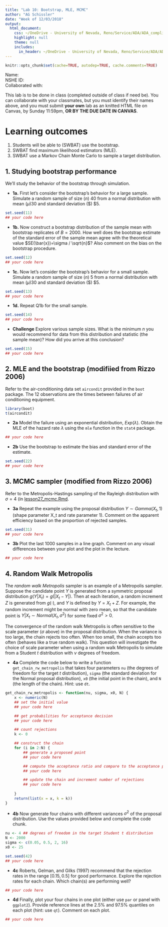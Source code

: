 ```yaml
---
title: "Lab 10: Bootstrap, MLE, MCMC"
author: "AG Schissler"
date: "Week of 12/03/2018"
output:
  html_document:
    css: ~/OneDrive - University of Nevada, Reno/Service/ADA/ADA_compliant_teaching_workflow/styles/base.css
    highlight: null
    theme: null
    includes:
      in_header: ~/OneDrive - University of Nevada, Reno/Service/ADA/ADA_compliant_teaching_workflow/styles/notebook.html
---
```


```r
knitr::opts_chunk$set(cache=TRUE, autodep=TRUE, cache.comments=TRUE)
```

Name:  
NSHE ID:  
Collaborated with:  

This lab is to be done in class (completed outside of class if need be). You can collaborate with your classmates, but you must identify their names above, and you must submit **your own** lab as an knitted HTML file on Canvas, by Sunday 11:59pm, **OR BY THE DUE DATE IN CANVAS**.

Learning outcomes
===

1) Students will be able to (SWBAT) use the bootstrap.
2) SWBAT find maximum likelihood estimators (MLE).
3) SWBAT use a Markov Chain Monte Carlo to sample a target distribution.

## 1. Studying bootstrap performance

We'll study the behavior of the bootstrap through simulation. 

- **1a.** First let's consider the bootstrap's behavior for a large sample. Simulate a random sample of size ($n$) 40 from a normal distribution with mean ($\mu$)30 and standard deviation ($\sigma) $5.

```r
set.seed(11)
## your code here

```

- **1b.** Now construct a bootstrap distribution of the sample mean with bootstrap replicates of $B=2000$. How well does the bootstrap estimate of the standard error of the sample mean agree with the theoretical value $SE(\bar{x})=\sigma / \sqrt{n}$? Also comment on the bias on the bootstrap procedure.

```r
set.seed(12)
## your code here

```

- **1c.** Now let's consider the bootstrap's behavior for a small sample. Simulate a random sample of size ($n$) 5 from a normal distribution with mean ($\mu$)30 and standard deviation ($\sigma) $5.

```r
set.seed(13)
## your code here

```

- **1d.** Repeat Q1b for the small sample.

```r
set.seed(14)
## your code here

```

- **Challenge** Explore various sample sizes. What is the minimum $n$ you would recommend for data from this distribution and statistic (the sample mean)? How did you arrive at this conclusion?

```r
set.seed(15)
## your code here

```

## 2. MLE and the bootstrap (modifiied from Rizzo 2006)

Refer to the air-conditioning data set `aircondit` provided in the `boot` package. The 12 observations are the times between failures of air conditioning equipment. 

```r
library(boot)
t(aircondit)
```

- **2a** Model the failure using an exponential distribution, $Exp(\lambda)$. Obtain the MLE of the hazard rate $\lambda$ using the `mle` function in the `stat4` package.

```r
## your code here

```

- **2b** Use the bootstrap to estimate the bias and standard error of the estimate.

```r
set.seed(22)
## your code here

```

## 3. MCMC sampler (modified from Rizzo 2006)

Refer to the Metropolis-Hastings sampling of the Rayleigh distribution with $\sigma=4$ (in [lesson27_mcmc.Rmd](https://github.com/grizant/STAT445/blob/master/lesson27_mcmc/lesson27_mcmc.Rmd).

- **3a** Repeat the example using the proposal distribution $Y \sim Gamma(X_t, 1)$ (shape parameter X_t and rate parameter 1). Comment on the apparent efficiency based on the proportion of rejected samples.

```r
set.seed(31)
## your code here

```

- **3b** Plot the last 1000 samples in a line graph. Comment on any visual differences between your plot and the plot in the lecture.

```r
## your code here

```

## 4. Random Walk Metropolis

The *random walk Metropolis* sampler is an example of a Metropolis sampler. Suppose the candidate point $Y$ is generated from a symmetric proposal distribution $g(Y|X_t)=g(|X_t-Y|)$. Then at each iteration, a random increment $Z$ is generated from $g(\cdot)$, and $Y$ is defined by $Y = X_t + Z$. For example, the random increment might be normal with zero mean, so that the candidate point is $Y|X_t \sim Normal(X_t, \sigma^2)$ for some fixed $\sigma^2 > 0$.

The convergence of the random walk Metropolis is often sensitive to the scale parameter ($\sigma$ above) in the proposal distribution. When the variance is too large, the chain rejects too often. When too small, the chain accepts too often (behaves like a true random walk). This question will investigate the choice of scale parameter when using a random walk Metropolis to simulate from a Student $t$ distribution with $\nu$ degrees of freedom.

- **4a** Complete the code below to write a function `get_chain_rw_metropolis` that takes four parameters `nu` (the degrees of freedom for the target $t$ distribution), `sigma` (the standard deviation for the Normal proposal distribution), `x0` (the initial point in the chain), and `N` (the length of the chain). Hint: use `dt`.

```r
get_chain_rw_metropolis <- function(nu, sigma, x0, N) {
    x <- numeric(N)
    ## set the initial value
    ## your code here

    ## get probabilities for acceptance decision
    ## your code here

    ## count rejections
    k <- 0

    ## construct the chain
    for (i in 2:N) {
        ## generate a proposed point
        ## your code here

        ## compute the acceptance ratio and compare to the acceptance probability
        ## your code here

        ## update the chain and increment number of rejections
        ## your code here
        
    }
    return(list(x = x, k = k))
}
```

- **4b** Now generate four chains with different variances $\sigma^2$ of the proposal distribution. Use the values provided below and complete the code chunk.

```r
nu <- 4 ## degrees of freedom in the target Student t distribution
N <- 2000
sigma <- c(0.05, 0.5, 2, 16)
x0 <- 25

set.seed(42)
## your code here
```

- **4c** Roberts, Gelman, and Gilks (1997) recommend that the rejection rates in the range $[0.15, 0.5]$ for good performance. Explore the rejection rates for each chain. Which chain(s) are performing well?

```r
## your code here

```

- **4d** Finally, plot your four chains in one plot (either use `par` or panel with `ggplot2`). Provide reference lines at the 2.5% and 97.5% quantiles on each plot (hint: use `qt`). Comment on each plot.

```r
## your code here

```
